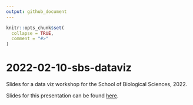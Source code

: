 ```yaml
---
output: github_document
---
```


```r
knitr::opts_chunk$set(
  collapse = TRUE,
  comment = "#>"
)
```

# 2022-02-10-sbs-dataviz

<!-- badges: start -->
<!-- badges: end -->

Slides for a data viz workshop for the School of Biological Sciences, 2022.

Slides for this presentation can be found [here](https://bradyajohnston.github.io/2022-02-10-sbs-dataviz/).